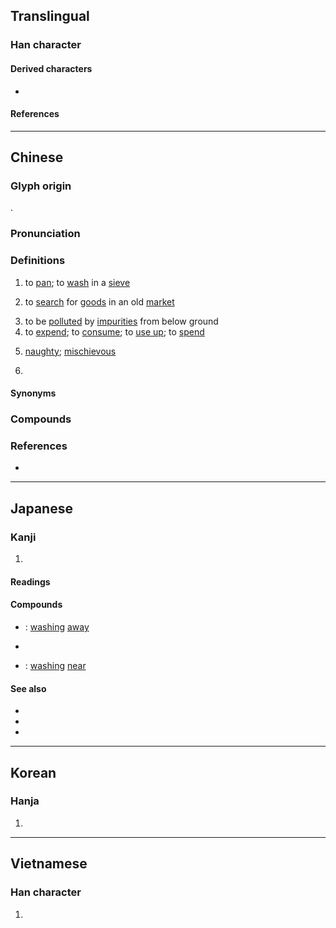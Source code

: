 {{character info}}
==Translingual==

===Han character===
{{Han char|rn=85|rad=水|as=08|sn=11|four=37120|canj=EPOU|ids=⿰氵匋}}

====Derived characters====
* {{l|mul|[[𬞇]]}}

====References====
{{Han ref|kx=0629.300|dkj=17642|dj=1032.030|hdz=31656.060|uh=6DD8}}

----

==Chinese==
{{zh-forms}}

===Glyph origin===
{{Han etym}}
{{Han compound|水|alt1=氵|匋|c1=s|t1=water|c2=p|ls=psc}}.

===Pronunciation===
{{zh-pron
|m=táo
|m-s=
|c=tou4
|c-t=
|g=
|h=pfs=thò
|j=
|mb=
|md=
|mn=tô/qz:tô͘
|mn-t=tao5/do5
|mn-t_note=tao5 - literary; do5 - vernacular 
|w=
|x=
|oc=y
|cat=v,a,pn
}}

===Definitions===
{{zh-hanzi}}

# to [[pan]]; to [[wash]] in a [[sieve]]
#: {{zh-x|淘汰|to eliminate; to weed out}}
# {{lb|zh|dialectal}} to [[search]] for [[goods]] in an old [[market]]
# to be [[polluted]] by [[impurities]] from below ground
# to [[expend]]; to [[consume]]; to [[use up]]; to [[spend]]
# {{lb|zh|dialectal}} [[naughty]]; [[mischievous]]
#: {{zh-x|淘氣|naughty; mischievous}}
#: {{zh-x|這 孩子{zi} 淘 得{de} 很！|This kid is very '''naughty'''!|M-UIB}}
# {{surname|zh}}

====Synonyms====
{{zh-dial|頑皮}}

===Compounds===
{{zh-der|不淘神|冷淘|單淘汰|天然淘汰|扒街淘空|沙裡淘金|活淘氣|浪淘沙|浪淘淘|淘井|淘古井|淘寫|淘換|淘氣|淘氣憨頑|淘氣鬼|淘汰|淘汰賽|淘沙|淘河|淘洗|淘淘|淘淥|淘漉|淘澄|淘澄飛跌|淘瀉|淘真|淘神|淘空|淘籮|淘米|淘虛|淘選作用|淘金|淘金夢|淘金客|淘閒氣|淘鹽|瞎淘淘|自然淘汰|閑淘氣|淘去}}

===References===
* {{R:yue:Hanzi}}

----

==Japanese==

===Kanji===
{{ja-kanji|grade=|rs=水08}}

# {{rfdef|ja|sort=水08}}

====Readings====
{{ja-readings
|goon=どう
|kanon=とう
|kun=ゆ-る, よな-ぐ, よな-げる
}}

====Compounds====
{{der-top|Compounds}}
* {{ja-r|淘去|とうきょ}}: [[washing]] [[away]]
* {{ja-r|淘汰|とうた}}
* {{ja-r|淘来|とうらい}}: [[washing]] [[near]]
{{der-bottom}}

====See also====
* {{ja-r|淘る|ゆる}}
* {{ja-r|淘ぐ|よなぐ}}
* {{ja-r|淘げる|よなげる}}

----

==Korean==

===Hanja===
{{ko-hanja|hangeul=도|eumhun=|rv=do|mr=to|y=to}}

# {{rfdef|ko|sort=水08}}

----

==Vietnamese==

===Han character===
{{vi-hantu|[[đào]], [[rào]]|rs=水08}}

# {{rfdef|vi|sort=水08}}